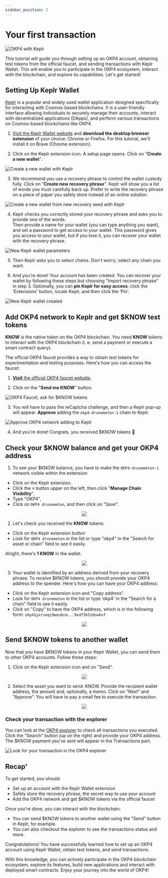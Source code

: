 ```yaml
---
sidebar_position: 2
---
```


# Your first transaction

![OKP4 with Keplr](/img/content/tutorials/keplr-0.webp)

This tutorial will guide you through setting up an OKP4 account, obtaining test tokens from the official faucet, and sending transactions with Keplr Wallet. This will enable you to participate in the OKP4 ecosystem, interact with the blockchain, and explore its capabilities. Let's get started!

## Setting Up Keplr Wallet

[Keplr](https://www.keplr.app/) is a popular and widely used wallet application designed specifically for interacting with Cosmos-based blockchains. It is a user-friendly interface allowing individuals to securely manage their accounts, interact with decentralized applications (DApps), and perform various transactions on Cosmos-based blockchains like OKP4.

1. [Visit the Keplr Wallet website](https://www.keplr.app/download) and **download the desktop browser extension** of your choice: Chrome or Firefox. For this tutorial, we'll install it on Brave (Chrome extension).

2. Click on the Keplr extension icon. A setup page opens. Click on "**Create a new wallet**".

![Create a new wallet with Keplr](/img/content/tutorials/keplr-1.webp)

3. We recommend you use a recovery phrase to control the wallet custody fully. Click on "**Create new recovery phrase**". Keplr will show you a list of words you must carefully back up. Prefer to write the recovery phrase on a piece of paper you safely store instead of an online solution.  

![Create a new wallet from new recovery seed with Keplr](/img/content/tutorials/keplr-2.webp)

4. Keplr checks you correctly stored your recovery phrase and asks you to provide one of the words.  
Then provide a name for your wallet (you can type anything you want), and set a password to get access to your wallet. This password gives you access to your wallet, but if you lose it, you can recover your wallet with the recovery phrase.

![New Keplr wallet parameters](/img/content/tutorials/keplr-3.webp)

5. Then Keplr asks you to select chains. Don't worry; select any chain you want.

6. And you're done! Your account has been created. You can recover your wallet by following these steps but choosing "Import recovery phrase" in step 3.
Optionally, you can **pin Keplr for easy access**: click the ‘Extensions' button, locate Keplr, and then click the ‘Pin'.

![New Keplr wallet created](/img/content/tutorials/keplr-4.webp)

## Add OKP4 network to Keplr and get $KNOW test tokens

**KNOW** is the native token on the OKP4 blockchain. You need **KNOW** tokens to interact with the OKP4 blockchain (i. e. send a payment or execute a smart contract query).

The official OKP4 faucet provides a way to obtain test tokens for experimentation and testing purposes. Here's how you can access the faucet:

1. [**Visit** the official OKP4 faucet website](https://faucet.okp4.network/).

2. Click on the "**Send me KNOW**" button.

![OKP4 Faucet, ask for $KNOW tokens](/img/content/tutorials/keplr-5.webp)

3. You will have to pass the reCaptcha challenge, and then a Keplr pop-up will appear. **Approve** adding the `okp4-drunemeton-1` chain to Keplr.

![Approve OKP4 network adding to Keplr](/img/content/tutorials/keplrmaj-6.webp)

4. And you're done! Congrats, you received $KNOW tokens 🥳

## Check your $KNOW balance and get your OKP4 address

1. To see your $KNOW balance, you have to make the `OKP4-drunemeton-1` network visible within the extension: 

- Click on the Keplr extension.
- Click the **≡** button upper on the left, then click "**Manage Chain Visibility**". 
- Type "OKP4", 
- Click on `OKP4 drunemeton`, and then click on "Save".

<center><img src="/img/content/tutorials/keplrmaj-8.webp"></img></center>

2. Let's check you received the **KNOW** tokens:

- Click on the Keplr extension button
- Look for `OKP4 drunemeton` in the list or type "okp4" in the "Search for asset or chain" field to see it easily. 

Alright, there's **1 KNOW** in the wallet.

<center><img src="/img/content/tutorials/keplrmaj-9.webp"></img></center>

3. Your wallet is identified by an address derived from your recovery phrase. To receive $KNOW tokens, you should provide your OKP4 address to the spender.
Here's how you can have your OKP4 address: 

- Click on the Keplr extension icon and "Copy address".
- Look for `OKP4 drunemeton` in the list or type ‘okp4' in the "Search for a chain" field to see it easily.
- Click on "Copy" to have the OKP4 address, which is in the following form:  `okp41yxrseqc9weu6cm...9xdf3k5z8nwknf`

<center><img src="/img/content/tutorials/keplrmaj-10.webp"></img></center>

## Send $KNOW tokens to another wallet

Now that you have $KNOW tokens in your Keplr Wallet, you can send them to other OKP4 accounts. Follow these steps:

1. Click on the Keplr extension icon and on "Send".

<center><img src="/img/content/tutorials/keplr-11.webp"></img></center>

2. Select the asset you want to send: KNOW. Provide the recipient wallet address, the amount and, optionally, a memo. Click on "Next" and "Approve". You will have to pay a small fee to execute the transaction.

<center><img src="/img/content/tutorials/keplrmaj-12.webp"></img></center>

### Check your transaction with the explorer

You can look at the [OKP4 explorer](https://explore.okp4.network/OKP4%20Drunemeton%20testnet) to check all transactions you executed. Click the "Search" button (up on the right) and provide your OKP4 address. The $KNOW payment you've sent will appear in the Transactions part.

![Look for your transaction in the OKP4 explorer](/img/content/tutorials/keplr-13.webp)

## Recap'

To get started, you should:

- Set up an account with the Keplr Wallet extension
- Safely store the recovery phrase, the secret way to use your account
- Add the OKP4 network and get $KNOW tokens via the official faucet

Once you're done, you can interact with the blockchain:
- You can send $KNOW tokens to another wallet using the "Send" button in Keplr, for example.
- You can also checkout the explorer to see the transactions status and more.

Congratulations! You have successfully learned how to set up an OKP4 account using Keplr Wallet, obtain test tokens, and send transactions.

 With this knowledge, you can actively participate in the OKP4 blockchain ecosystem, explore its features, build new applications and interact with deployed smart contracts. Enjoy your journey into the world of OKP4!
